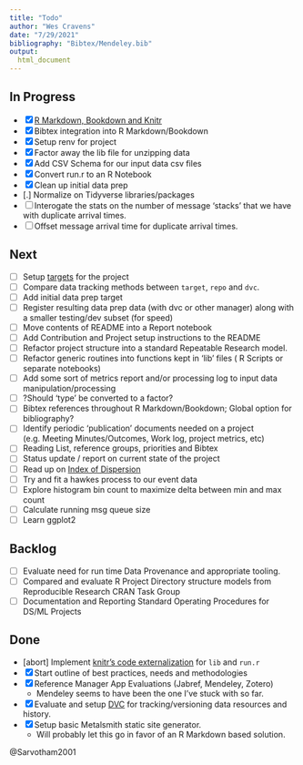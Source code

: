 ```yaml
---
title: "Todo"
author: "Wes Cravens"
date: "7/29/2021"
bibliography: "Bibtex/Mendeley.bib"
output:
  html_document
---
```


## In Progress
- [x] [R Markdown, Bookdown and Knitr](https://bookdown.org/yihui/rmarkdown/)
- [x] Bibtex integration into R Markdown/Bookdown
- [x] Setup renv for project
- [x] Factor away the lib file for unzipping data
- [x] Add CSV Schema for our input data csv files
- [x] Convert run.r to an R Notebook
- [x] Clean up initial data prep
- [.] Normalize on Tidyverse libraries/packages
- [ ] Interogate the stats on the number of message 'stacks' that we have with duplicate arrival times.
- [ ] Offset message arrival time for duplicate arrival times.

## Next 
- [ ] Setup [targets](https://books.ropensci.org/targets) for the project
- [ ] Compare data tracking methods between `target`, `repo` and `dvc`.
- [ ] Add initial data prep target
- [ ] Register resulting data prep data (with dvc or other manager) along with a smaller testing/dev subset (for speed)
- [ ] Move contents of README into a Report notebook
- [ ] Add Contribution and Project setup instructions to the README
- [ ] Refactor project structure into a standard Repeatable Research model.
- [ ] Refactor generic routines into functions kept in 'lib' files ( R Scripts or separate notebooks)
- [ ] Add some sort of metrics report and/or processing log to input data manipulation/processing
- [ ] ?Should 'type' be converted to a factor?
- [ ] Bibtex references throughout R Markdown/Bookdown; Global option for bibliography?
- [ ] Identify periodic 'publication' documents needed on a project (e.g. Meeting Minutes/Outcomes, Work log, project metrics, etc)
- [ ] Reading List, reference groups, priorities and Bibtex
- [ ] Status update / report on current state of the project
- [ ] Read up on [Index of Dispersion](https://en.wikipedia.org/wiki/Index_of_dispersion)
- [ ] Try and fit a hawkes process to our event data
- [ ] Explore histogram bin count to maximize delta between min and max count
- [ ] Calculate running msg queue size
- [ ] Learn ggplot2

## Backlog
- [ ] Evaluate need for run time Data Provenance and appropriate tooling.
- [ ] Compared and evaluate R Project Directory structure models from Reproducible Research CRAN Task Group
- [ ] Documentation and Reporting Standard Operating Procedures for DS/ML Projects

## Done
- [abort] Implement  [knitr's code externalization](https://yihui.org/knitr/demo/externalization/) for `lib` and `run.r`
- [x] Start outline of best practices, needs and methodologies
- [x] Reference Manager App Evaluations (Jabref, Mendeley, Zotero)
  - Mendeley seems to have been the one I've stuck with so far.
- [x] Evaluate and setup [DVC](dvc.org) for tracking/versioning data resources and history.
- [x] Setup basic Metalsmith static site generator.
  - Will probably let this go in favor of an R Markdown based solution.
  
@Sarvotham2001
  